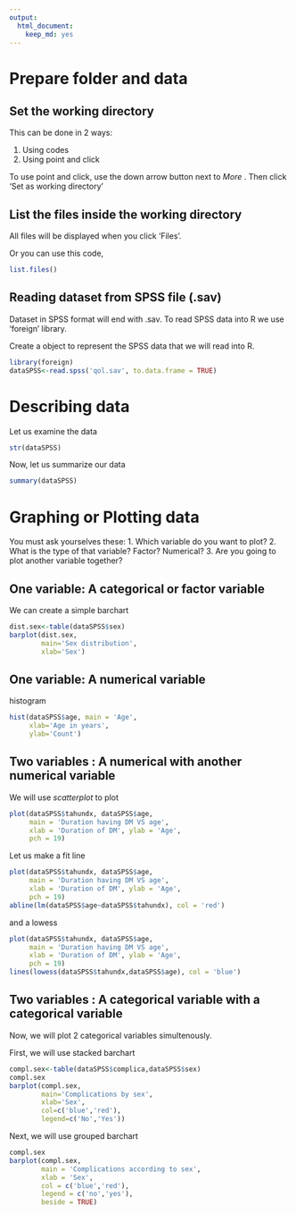 ```yaml
---
output:
  html_document:
    keep_md: yes
---
```





# Prepare folder and data

## Set the working directory

This can be done in 2 ways:

1. Using codes
2. Using point and click


To use point and click, use the down arrow button next to *More* . Then click 'Set as working directory'

## List the files inside the working directory

All files will be displayed when you click 'Files'.

Or you can use this code,

```r
list.files()
```

## Reading dataset from SPSS file (.sav) 

Dataset in SPSS format will end with .sav. To read SPSS data into R we use 'foreign' library. 

Create a object to represent the SPSS data that we will read into R.  

```r
library(foreign)
dataSPSS<-read.spss('qol.sav', to.data.frame = TRUE)
```


# Describing data

Let us examine the data

```r
str(dataSPSS)
```

Now, let us summarize our data

```r
summary(dataSPSS)
```

# Graphing or Plotting data

You must ask yourselves these:
1.  Which variable do you want to plot?
2.  What is the type of that variable? Factor? Numerical?
3.  Are you going to plot another variable together?

## One variable: A categorical or factor variable

We can create a simple barchart

```r
dist.sex<-table(dataSPSS$sex)
barplot(dist.sex,
        main='Sex distribution',
        xlab='Sex')
```


## One variable: A numerical variable

histogram

```r
hist(dataSPSS$age, main = 'Age',
     xlab='Age in years',
     ylab='Count')
```

## Two variables : A numerical with another numerical variable

We will use *scatterplot* to plot 

```r
plot(dataSPSS$tahundx, dataSPSS$age,
     main = 'Duration having DM VS age',
     xlab = 'Duration of DM', ylab = 'Age',
     pch = 19)
```

Let us make a fit line

```r
plot(dataSPSS$tahundx, dataSPSS$age,
     main = 'Duration having DM VS age',
     xlab = 'Duration of DM', ylab = 'Age',
     pch = 19)
abline(lm(dataSPSS$age~dataSPSS$tahundx), col = 'red')
```

and a lowess 

```r
plot(dataSPSS$tahundx, dataSPSS$age,
     main = 'Duration having DM VS age',
     xlab = 'Duration of DM', ylab = 'Age',
     pch = 19)
lines(lowess(dataSPSS$tahundx,dataSPSS$age), col = 'blue')
```

## Two variables : A categorical variable with a categorical variable

Now, we will plot 2 categorical variables simultenously.

First, we will use stacked barchart

```r
compl.sex<-table(dataSPSS$complica,dataSPSS$sex)
compl.sex
barplot(compl.sex,
        main='Complications by sex',
        xlab='Sex',
        col=c('blue','red'),
        legend=c('No','Yes'))
```

Next, we will use grouped barchart

```r
compl.sex
barplot(compl.sex,
        main = 'Complications according to sex',
        xlab = 'Sex',
        col = c('blue','red'),
        legend = c('no','yes'),
        beside = TRUE)
```



